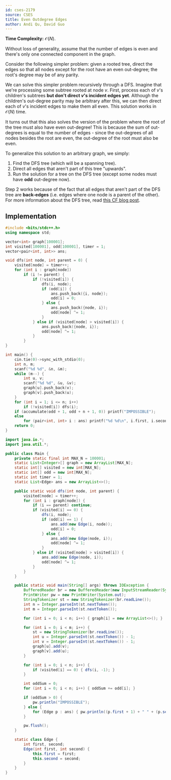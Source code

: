 ```yaml
---
id: cses-2179
source: CSES
title: Even Outdegree Edges
author: Andi Qu, David Guo
---
```


**Time Complexity:** $\mathcal O(N)$.

Without loss of generality, assume that the number of edges is even and there's
only one connected component in the graph.

Consider the following simpler problem: given a rooted tree, direct the edges so
that all nodes except for the root have an even out-degree; the root's degree
may be of any parity.

We can solve this simpler problem recursively through a DFS. Imagine that we're
processing some subtree rooted at node $v$. First, process each of $v$'s
children's subtrees **but don't direct $v$'s incident edges yet**. Although the
children's out-degree parity may be arbitrary after this, we can then direct
each of $v$'s incident edges to make them all even. This solution works in
$\mathcal O(N)$ time.

It turns out that this also solves the version of the problem where the root of
the tree must also have even out-degree! This is because the sum of out-degrees
is equal to the number of edges - since the out-degrees of all nodes besides the
root are even, the out-degree of the root must also be even.

To generalize this solution to an arbitrary graph, we simply:

1. Find the DFS tree (which will be a spanning tree).
2. Direct all edges that aren't part of this tree "upwards".
3. Run the solution for a tree on the DFS tree (except some nodes must have
   **odd** out-degree now).

Step 2 works because of the fact that all edges that aren't part of the DFS tree
are **back-edges** (i.e. edges where one node is a parent of the other). For
more information about the DFS tree, read
[this CF blog post](https://codeforces.com/blog/entry/68138).

## Implementation

<LanguageSection>

<CPPSection>

```cpp
#include <bits/stdc++.h>
using namespace std;

vector<int> graph[100001];
int visited[100001], odd[100001], timer = 1;
vector<pair<int, int>> ans;

void dfs(int node, int parent = 0) {
	visited[node] = timer++;
	for (int i : graph[node])
		if (i != parent) {
			if (!visited[i]) {
				dfs(i, node);
				if (odd[i]) {
					ans.push_back({i, node});
					odd[i] = 0;
				} else {
					ans.push_back({node, i});
					odd[node] ^= 1;
				}
			} else if (visited[node] > visited[i]) {
				ans.push_back({node, i});
				odd[node] ^= 1;
			}
		}
}

int main() {
	cin.tie(0)->sync_with_stdio(0);
	int n, m;
	scanf("%d %d", &n, &m);
	while (m--) {
		int u, v;
		scanf("%d %d", &u, &v);
		graph[u].push_back(v);
		graph[v].push_back(u);
	}
	for (int i = 1; i <= n; i++)
		if (!visited[i]) dfs(i);
	if (accumulate(odd + 1, odd + n + 1, 0)) printf("IMPOSSIBLE");
	else
		for (pair<int, int> i : ans) printf("%d %d\n", i.first, i.second);
	return 0;
}
```

</CPPSection>
<JavaSection>

```java
import java.io.*;
import java.util.*;

public class Main {
	private static final int MAX_N = 100001;
	static List<Integer>[] graph = new ArrayList[MAX_N];
	static int[] visited = new int[MAX_N];
	static int[] odd = new int[MAX_N];
	static int timer = 1;
	static List<Edge> ans = new ArrayList<>();

	public static void dfs(int node, int parent) {
		visited[node] = timer++;
		for (int i : graph[node]) {
			if (i == parent) continue;
			if (visited[i] == 0) {
				dfs(i, node);
				if (odd[i] == 1) {
					ans.add(new Edge(i, node));
					odd[i] = 0;
				} else {
					ans.add(new Edge(node, i));
					odd[node] ^= 1;
				}
			} else if (visited[node] > visited[i]) {
				ans.add(new Edge(node, i));
				odd[node] ^= 1;
			}
		}
	}

	public static void main(String[] args) throws IOException {
		BufferedReader br = new BufferedReader(new InputStreamReader(System.in));
		PrintWriter pw = new PrintWriter(System.out);
		StringTokenizer st = new StringTokenizer(br.readLine());
		int n = Integer.parseInt(st.nextToken());
		int m = Integer.parseInt(st.nextToken());

		for (int i = 0; i < n; i++) { graph[i] = new ArrayList<>(); }

		for (int i = 0; i < m; i++) {
			st = new StringTokenizer(br.readLine());
			int u = Integer.parseInt(st.nextToken()) - 1;
			int v = Integer.parseInt(st.nextToken()) - 1;
			graph[u].add(v);
			graph[v].add(u);
		}

		for (int i = 0; i < n; i++) {
			if (visited[i] == 0) { dfs(i, -1); }
		}

		int oddSum = 0;
		for (int i = 0; i < n; i++) { oddSum += odd[i]; }

		if (oddSum > 0) {
			pw.println("IMPOSSIBLE");
		} else {
			for (Edge p : ans) { pw.println((p.first + 1) + " " + (p.second + 1)); }
		}

		pw.flush();
	}

	static class Edge {
		int first, second;
		Edge(int first, int second) {
			this.first = first;
			this.second = second;
		}
	}
}
```

</JavaSection>
</LanguageSection>
